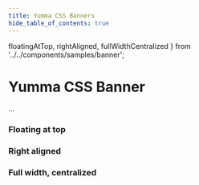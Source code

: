 ```yaml
---
title: Yumma CSS Banners
hide_table_of_contents: true
---
```


  floatingAtTop,
  rightAligned,
  fullWidthCentralized
} from '../../components/samples/banner';

# Yumma CSS Banner

...

### Floating at top

<ClassPreview
  codeData={floatingAtTop}
  usePadding
  useTabs
  useVersion='release'
/>

### Right aligned

<ClassPreview
  codeData={rightAligned}
  useHeight='400px'
  usePadding
  useTabs
  useVersion='release'
/>

### Full width, centralized

<ClassPreview
  codeData={fullWidthCentralized}
  useHeight='400px'
  usePadding
  useTabs
  useVersion='release'
/>

